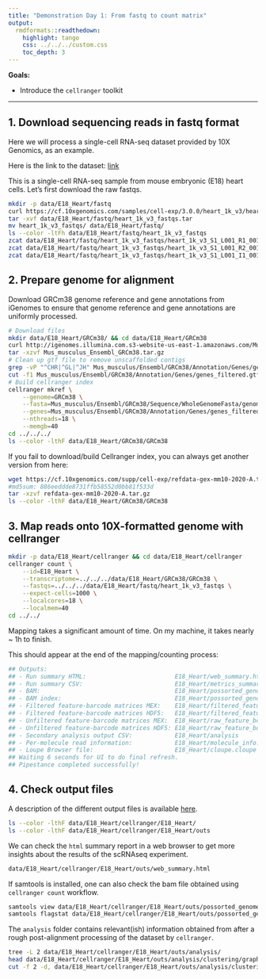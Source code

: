 ```yaml
---
title: "Demonstration Day 1: From fastq to count matrix"
output:
  rmdformats::readthedown:
    highlight: tango
    css: ../../../custom.css
    toc_depth: 3
---
```


**Goals:**

- Introduce the `cellranger` toolkit

---

## 1. Download sequencing reads in fastq format

Here we will process a single-cell RNA-seq dataset provided by 10X Genomics, as an example.

Here is the link to the dataset: 
[link](https://www.10xgenomics.com/resources/datasets/1-k-heart-cells-from-an-e-18-mouse-v-3-chemistry-3-standard-3-0-0)

This is a single-cell RNA-seq sample from mouse embryonic (E18) heart cells. Let's first download the raw fastqs. 

```sh
mkdir -p data/E18_Heart/fastq
curl https://cf.10xgenomics.com/samples/cell-exp/3.0.0/heart_1k_v3/heart_1k_v3_fastqs.tar -O data/E18_Heart/fastq/heart_1k_v3_fastqs.tar
tar -xvf data/E18_Heart/fastq/heart_1k_v3_fastqs.tar
mv heart_1k_v3_fastqs/ data/E18_Heart/fastq/
ls --color -ltFh data/E18_Heart/fastq/heart_1k_v3_fastqs
zcat data/E18_Heart/fastq/heart_1k_v3_fastqs/heart_1k_v3_S1_L001_R1_001.fastq.gz | head
zcat data/E18_Heart/fastq/heart_1k_v3_fastqs/heart_1k_v3_S1_L001_R2_001.fastq.gz | head
zcat data/E18_Heart/fastq/heart_1k_v3_fastqs/heart_1k_v3_S1_L001_I1_001.fastq.gz | head
```

## 2. Prepare genome for alignment

Download GRCm38 genome reference and gene annotations from iGenomes to ensure that genome reference and gene annotations 
are uniformly processed. 

```sh
# Download files
mkdir data/E18_Heart/GRCm38/ && cd data/E18_Heart/GRCm38
curl http://igenomes.illumina.com.s3-website-us-east-1.amazonaws.com/Mus_musculus/Ensembl/GRCm38/Mus_musculus_Ensembl_GRCm38.tar.gz
tar -xzvf Mus_musculus_Ensembl_GRCm38.tar.gz
# Clean up gtf file to remove unscaffolded contigs
grep -vP "^CHR|^GL|^JH" Mus_musculus/Ensembl/GRCm38/Annotation/Genes/genes.gtf > Mus_musculus/Ensembl/GRCm38/Annotation/Genes/genes_filtered.gtf
cut -f1 Mus_musculus/Ensembl/GRCm38/Annotation/Genes/genes_filtered.gtf | uniq -c
# Build cellranger index
cellranger mkref \
    --genome=GRCm38 \
    --fasta=Mus_musculus/Ensembl/GRCm38/Sequence/WholeGenomeFasta/genome.fa \
    --genes=Mus_musculus/Ensembl/GRCm38/Annotation/Genes/genes_filtered.gtf \
    --nthreads=18 \
    --memgb=40
cd ../../../
ls --color -lthF data/E18_Heart/GRCm38/GRCm38
```

If you fail to download/build Cellranger index, you can always get another version from here: 

```sh
wget https://cf.10xgenomics.com/supp/cell-exp/refdata-gex-mm10-2020-A.tar.gz
#md5sum: 886eeddde8731ffb58552d0bb81f533d
tar -xzvf refdata-gex-mm10-2020-A.tar.gz
ls --color -lthF data/E18_Heart/GRCm38/GRCm38
```

## 3. Map reads onto 10X-formatted genome with cellranger

```sh
mkdir -p data/E18_Heart/cellranger && cd data/E18_Heart/cellranger
cellranger count \
    --id=E18_Heart \
    --transcriptome=../../../data/E18_Heart/GRCm38/GRCm38 \
    --fastqs=../../../data/E18_Heart/fastq/heart_1k_v3_fastqs \
    --expect-cells=1000 \
    --localcores=18 \
    --localmem=40
cd ../../
```

Mapping takes a significant amount of time. On my machine, it takes nearly ~ 1h to finish.  
 
This should appear at the end of the mapping/counting process: 

```sh
## Outputs:
## - Run summary HTML:                         E18_Heart/web_summary.html
## - Run summary CSV:                          E18_Heart/metrics_summary.csv
## - BAM:                                      E18_Heart/possorted_genome_bam.bam
## - BAM index:                                E18_Heart/possorted_genome_bam.bam.bai
## - Filtered feature-barcode matrices MEX:    E18_Heart/filtered_feature_bc_matrix
## - Filtered feature-barcode matrices HDF5:   E18_Heart/filtered_feature_bc_matrix.h5
## - Unfiltered feature-barcode matrices MEX:  E18_Heart/raw_feature_bc_matrix
## - Unfiltered feature-barcode matrices HDF5: E18_Heart/raw_feature_bc_matrix.h5
## - Secondary analysis output CSV:            E18_Heart/analysis
## - Per-molecule read information:            E18_Heart/molecule_info.h5
## - Loupe Browser file:                       E18_Heart/cloupe.cloupe
## Waiting 6 seconds for UI to do final refresh.
## Pipestance completed successfully!
```


## 4. Check output files

A description of the different output files is available [here](https://support.10xgenomics.com/single-cell-gene-expression/software/pipelines/latest/using/count).

```sh
ls --color -lthF data/E18_Heart/cellranger/E18_Heart/
ls --color -lthF data/E18_Heart/cellranger/E18_Heart/outs
```

We can check the `html` summary report in a web browser to get more insights about the results of the scRNAseq experiment. 

```sh
data/E18_Heart/cellranger/E18_Heart/outs/web_summary.html
```

If samtools is installed, one can also check the bam file obtained using `cellranger count` workflow. 

```sh
samtools view data/E18_Heart/cellranger/E18_Heart/outs/possorted_genome_bam.bam | head -n 10
samtools flagstat data/E18_Heart/cellranger/E18_Heart/outs/possorted_genome_bam.bam
```

The `analysis` folder contains relevant(ish) information obtained from after a rough post-alignment processing of the dataset by `cellranger`.

```sh
tree -L 2 data/E18_Heart/cellranger/E18_Heart/outs/analysis/
head data/E18_Heart/cellranger/E18_Heart/outs/analysis/clustering/graphclust/clusters.csv
cut -f 2 -d, data/E18_Heart/cellranger/E18_Heart/outs/analysis/clustering/graphclust/clusters.csv | sort | uniq -c
```
